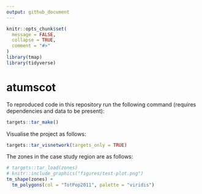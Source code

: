 ```yaml
---
output: github_document
---
```


<!-- README.md is generated from README.Rmd. Please edit that file -->

```r
knitr::opts_chunk$set(
  message = FALSE,
  collapse = TRUE,
  comment = "#>"
)
library(tmap)
library(tidyverse)
```

# atumscot

<!-- badges: start -->
<!-- badges: end -->

To reproduced code in this repository run the following command (requires dependencies and data to be present):

```r
targets::tar_make()
```

Visualise the project as follows:

```r
targets::tar_visnetwork(targets_only = TRUE)
```

The zones in the case study region are as follows:

```r
# targets::tar_load(zones)
# knitr::include_graphics("figures/test-plot.png")
tm_shape(zones) +
  tm_polygons(col = "TotPop2011", palette = "viridis")
```

